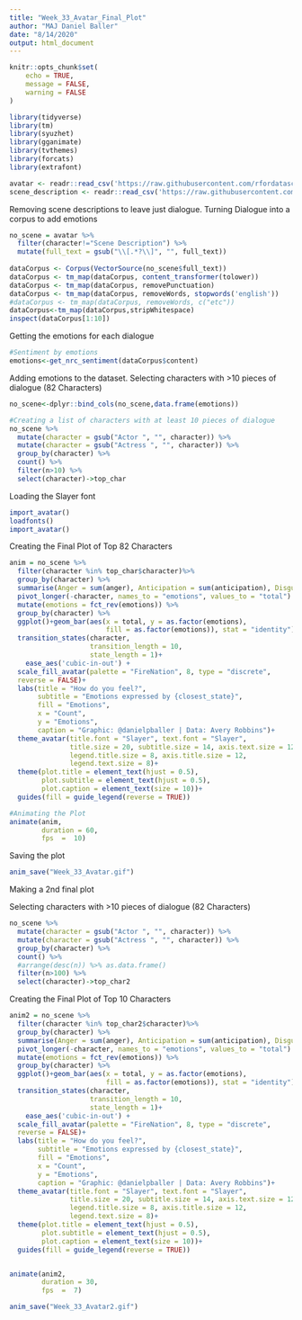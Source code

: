 ```yaml
---
title: "Week_33_Avatar_Final_Plot"
author: "MAJ Daniel Baller"
date: "8/14/2020"
output: html_document
---
```


```r
knitr::opts_chunk$set(
	echo = TRUE,
	message = FALSE,
	warning = FALSE
)
```

```r
library(tidyverse)
library(tm)
library(syuzhet)
library(gganimate)
library(tvthemes)
library(forcats)
library(extrafont)
```


```r
avatar <- readr::read_csv('https://raw.githubusercontent.com/rfordatascience/tidytuesday/master/data/2020/2020-08-11/avatar.csv')
scene_description <- readr::read_csv('https://raw.githubusercontent.com/rfordatascience/tidytuesday/master/data/2020/2020-08-11/scene_description.csv')
```


Removing scene descriptions to leave just dialogue.  Turning Dialogue into a corpus to add emotions
```r
no_scene = avatar %>% 
  filter(character!="Scene Description") %>% 
  mutate(full_text = gsub("\\[.*?\\]", "", full_text))
  
dataCorpus <- Corpus(VectorSource(no_scene$full_text))
dataCorpus <- tm_map(dataCorpus, content_transformer(tolower))
dataCorpus <- tm_map(dataCorpus, removePunctuation)
dataCorpus <- tm_map(dataCorpus, removeWords, stopwords('english'))
#dataCorpus <- tm_map(dataCorpus, removeWords, c("etc"))
dataCorpus<-tm_map(dataCorpus,stripWhitespace)
inspect(dataCorpus[1:10])
```

Getting the emotions for each dialogue
```r
#Sentiment by emotions
emotions<-get_nrc_sentiment(dataCorpus$content)
```

Adding emotions to the dataset. Selecting characters with >10 pieces of dialogue (82 Characters)
```r
no_scene<-dplyr::bind_cols(no_scene,data.frame(emotions))

#Creating a list of characters with at least 10 pieces of dialogue
no_scene %>% 
  mutate(character = gsub("Actor ", "", character)) %>% 
  mutate(character = gsub("Actress ", "", character)) %>% 
  group_by(character) %>%
  count() %>% 
  filter(n>10) %>% 
  select(character)->top_char
```

Loading the Slayer font
```r
import_avatar()
loadfonts()
import_avatar()
```

Creating the Final Plot of Top 82 Characters
```r
anim = no_scene %>% 
  filter(character %in% top_char$character)%>%
  group_by(character) %>% 
  summarise(Anger = sum(anger), Anticipation = sum(anticipation), Disgust = sum(disgust), Fear = sum(fear), Joy = sum(joy), Sadness = sum(sadness), Surprise = sum(surprise), Trust = sum(trust)) %>% 
  pivot_longer(-character, names_to = "emotions", values_to = "total") %>%
  mutate(emotions = fct_rev(emotions)) %>% 
  group_by(character) %>% 
  ggplot()+geom_bar(aes(x = total, y = as.factor(emotions),
                        fill = as.factor(emotions)), stat = "identity")+
  transition_states(character,
                    transition_length = 10,
                    state_length = 1)+
    ease_aes('cubic-in-out') +
  scale_fill_avatar(palette = "FireNation", 8, type = "discrete",
  reverse = FALSE)+
  labs(title = "How do you feel?", 
       subtitle = "Emotions expressed by {closest_state}", 
       fill = "Emotions", 
       x = "Count", 
       y = "Emotions", 
       caption = "Graphic: @danielpballer | Data: Avery Robbins")+
  theme_avatar(title.font = "Slayer", text.font = "Slayer",
               title.size = 20, subtitle.size = 14, axis.text.size = 12,
               legend.title.size = 8, axis.title.size = 12, 
               legend.text.size = 8)+
  theme(plot.title = element_text(hjust = 0.5),
        plot.subtitle = element_text(hjust = 0.5),
        plot.caption = element_text(size = 10))+
  guides(fill = guide_legend(reverse = TRUE))

#Animating the Plot
animate(anim, 
        duration = 60, 
        fps  =  10)
```
Saving the plot
```r
anim_save("Week_33_Avatar.gif")
```

Making a 2nd final plot

Selecting characters with >10 pieces of dialogue (82 Characters)
```r
no_scene %>% 
  mutate(character = gsub("Actor ", "", character)) %>% 
  mutate(character = gsub("Actress ", "", character)) %>% 
  group_by(character) %>%
  count() %>%
  #arrange(desc(n)) %>% as.data.frame()
  filter(n>100) %>% 
  select(character)->top_char2
```

Creating the Final Plot of Top 10 Characters
```r
anim2 = no_scene %>% 
  filter(character %in% top_char2$character)%>%
  group_by(character) %>% 
  summarise(Anger = sum(anger), Anticipation = sum(anticipation), Disgust = sum(disgust), Fear = sum(fear), Joy = sum(joy), Sadness = sum(sadness), Surprise = sum(surprise), Trust = sum(trust)) %>% 
  pivot_longer(-character, names_to = "emotions", values_to = "total") %>%
  mutate(emotions = fct_rev(emotions)) %>% 
  group_by(character) %>% 
  ggplot()+geom_bar(aes(x = total, y = as.factor(emotions),
                        fill = as.factor(emotions)), stat = "identity")+
  transition_states(character,
                    transition_length = 10,
                    state_length = 1)+
    ease_aes('cubic-in-out') +
  scale_fill_avatar(palette = "FireNation", 8, type = "discrete",
  reverse = FALSE)+
  labs(title = "How do you feel?", 
       subtitle = "Emotions expressed by {closest_state}", 
       fill = "Emotions", 
       x = "Count", 
       y = "Emotions", 
       caption = "Graphic: @danielpballer | Data: Avery Robbins")+
  theme_avatar(title.font = "Slayer", text.font = "Slayer",
               title.size = 20, subtitle.size = 14, axis.text.size = 12,
               legend.title.size = 8, axis.title.size = 12, 
               legend.text.size = 8)+
  theme(plot.title = element_text(hjust = 0.5),
        plot.subtitle = element_text(hjust = 0.5),
        plot.caption = element_text(size = 10))+
  guides(fill = guide_legend(reverse = TRUE))


animate(anim2, 
        duration = 30, 
        fps  =  7)

anim_save("Week_33_Avatar2.gif")
```

